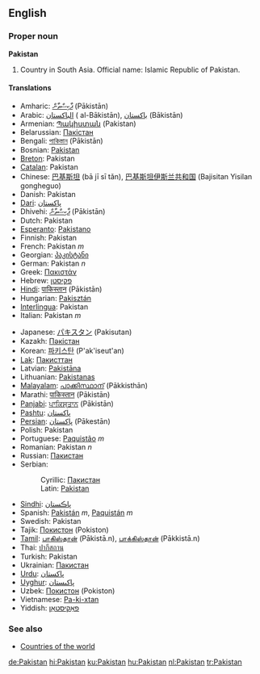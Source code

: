 ==English==

===Proper noun===
'''Pakistan'''
# Country in South Asia. Official name: Islamic Republic of Pakistan.

====Translations====
{{top}}
*Amharic: [[ޕާކިސްތާން]] (Pākistān)
*Arabic: [[الباكستان]] ( al-Bākistān), [[باكستان]] (Bākistān)
*Armenian: [[Պակիստան]] (Pakistan)
*Belarussian: [[Пакістан]]
*Bengali: [[পাকিস্তান]] (Pākistān)
*Bosnian: [[Pakistan#Bosnian|Pakistan]] {{m}}
*[[Breton]]: Pakistan
*[[Catalan]]: Pakistan
*Chinese: [[巴基斯坦]] (bā jī sī tǎn), [[巴基斯坦伊斯兰共和国]] (Bajisitan Yisilan gongheguo)
*Danish: Pakistan
*[[Dari]]: [[پاکستان]]
*Dhivehi: [[ޕާކިސްތާން]] (Pākistān)
*Dutch: Pakistan
*[[Esperanto]]: [[Pakistano]]
*Finnish: Pakistan
*French: Pakistan ''m''
*Georgian: [[პაკისტანი]]
*German: Pakistan ''n''
*Greek: [[Πακιστάν]]
*Hebrew: [[פקיסטן]]
*[[Hindi]]: [[पाकिस्तान]] (Pākistān)
*Hungarian: [[Pakisztán]]
*[[Interlingua]]: Pakistan
*Italian: Pakistan ''m''
{{mid}}
*Japanese: [[パキスタン]] (Pakisutan)
*Kazakh: [[Пәкістан]]
*Korean: [[파키스탄]] (P'ak'iseut'an)
*[[Lak]]: [[Пакисттан]]
*Latvian: [[Pakistāna]]
*Lithuanian: [[Pakistanas]]
*[[Malayalam]]: [[പാക്കിസ്ഥാന്]] (Pākkisthān)
*Marathi: [[पाकिस्तान]] (Pākistān)
*[[Panjabi]]: [[ਪਾਕਿਸ੍ਤਾਨ]] (Pākistān)
*[[Pashtu]]: [[پاکستان]]
*[[Persian]]: [[پاکستان]] (Pākestān)
*Polish: Pakistan
*Portuguese: [[Paquistão]] ''m''
*Romanian: Pakistan ''n''
*Russian: [[Пакистан]]
*Serbian:
*:Cyrillic: [[Пакистан#Serbian|Пакистан]] {{m}}
*:Latin: [[Pakistan#Serbian|Pakistan]] {{m}}
*[[Sindhi]]: [[پاڪستان]]
*Spanish: [[Pakistán]] ''m'', [[Paquistán]] ''m''
*Swedish: Pakistan
*Tajik: [[Покистон]] (Pokiston)
*[[Tamil]]: [[பாகிஸ்தான்]] (Pākistā.n), [[பாக்கிஸ்தான்]] (Pākkistā.n)
*Thai: [[ปากีสถาน]]
*Turkish: Pakistan
*Ukrainian: [[Пакистан#Ukrainian|Пакистан]]
*[[Urdu]]: [[پاکستان]]
*[[Uyghur]]: [[ﭘﺎﻛﯩﺴﺘﺎﻥ]]
*Uzbek: [[Покистон]] (Pokiston)
*Vietnamese: [[Pa-ki-xtan]]
*Yiddish: [[פאַקיסטאַן]]
{{bottom}}

===See also===
* [[Countries of the world]]

[[de:Pakistan]]
[[hi:Pakistan]]
[[ku:Pakistan]]
[[hu:Pakistan]]
[[nl:Pakistan]]
[[tr:Pakistan]]